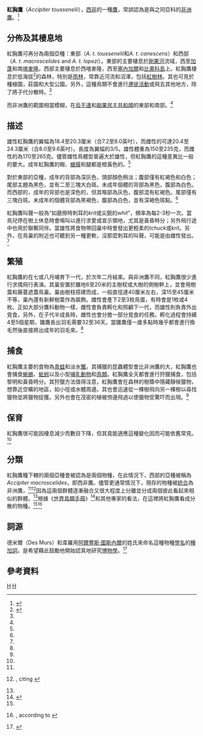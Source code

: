 {{Link style|time=2015-12-12T04:12:51+00:00}}
{{Speciesbox
| genus = Accipiter
| species = toussenelii
| image = AsturMacroscelidesKeulemans.jpg
| image_caption = 1874年[[John_Gerrard_Keulemans|柯爾曼斯]]的作品
| authority = [[朱尔·韦罗|J. Verreaux]]，[[:en:Edouard_Verreaux|E. Verreaux]]和[[:en:Marc_Athanese_Parfait_Oeillet_Des_Murs|Des Murs]]，1855
| synonyms = ''Accipiter macroscelides''
| subdivision_ranks = 亞種
| subdivision = ''Accipiter toussenelii canescens <br> Accipiter toussenelii lopezi <br> Accipiter toussenelii macroscelides <br> Accipiter toussenelii toussenelii
}}

'''紅胸鷹'''（''Accipiter toussenelii''），[[西部非洲|西非]]的一種[[鷹|鷹]]，常誤認為是與之同亞科的[[非洲鷹|非洲鷹]]。<ref name=F-L>{{citation | last1 = Ferguson-Lees | first1 = James | last2 = Christie | first2 = David A. | year = 2001 | title = Raptors of the World | publisher = Houghton Mifflin | pages = 521–523 | isbn = 978-0-618-12762-7}}</ref>

== 分佈及其棲息地 ==
紅胸鷹可再分為兩個亞種：東部（''A. t. toussenelii''和''A. t. canescens''）和西部（''A. t. macroscelides'' and ''A. t. lopezi''）。東部的主要棲息於[[剛果河|剛果河]]流域，西至[[加蓬|加蓬]]和南[[喀麥隆|喀麥隆]]。西部主要棲息於西喀麥隆，西至[[塞內加爾|塞內加爾]]和[[比奧科島|比奧科島]]上。紅胸鷹棲息於低海拔<ref name=abc>{{citation | title = ABC African Checklist (nonpasserines) | year = 2006 | last = Lack | first = Peter | publisher = African Bird Club | url = http://www.africanbirdclub.org/resources/nonpasserines_2006.doc | format = doc | accessdate = 2007-10-13 | deadurl = yes | archiveurl = https://web.archive.org/web/20070221180440/http://www.africanbirdclub.org/resources/nonpasserines_2006.doc | archivedate = 2007年2月21日 | df = }}</ref>的森林，特別是[[雨林|雨林]]，常靠近河流和沼澤，包括[[紅樹林|紅樹林]]。其也可見於種植園，莊園和大型公園。另外，這種鳥類不會進行[[鳥類遷徙|遷徙活動]]或飛去其他地方，除了將子代分散時。<ref name=F-L/>

而非洲鷹的範圍相當模糊，在[[烏干達|烏干達]]和[[剛果民主共和國|剛果民主共和國]]的東部和南部。<ref name=F-L/>

== 描述 ==
雄性紅胸鷹的翼幅為18.4至20.3厘米（合7.2至8.0英吋），而雌性的可達20.4至24.3厘米（合8.0至9.6英吋）。長度為翼幅的3/5。雄性體重為150至235克，而雌性的為170至265克。儘管雌性鳥體型普遍大於雄性，但紅胸鷹的這種差異比一般的要大。成年紅胸鷹的眼、[[蠟膜|蠟膜]]和腿都是橙黃色的。<ref name=F-L/>

對於東部的亞種，成年的背部為深灰色，頭部顏色稍淡；腹部僅有紅褐色和白色；尾部主題為黑色，並有二至三塊大白斑。未成年個體的背部為黑色，腹部為白色。而西部的，成年的背部也是深色的，但其喉部為灰色，腹部混有紅褐色。尾部僅有三塊白斑。未成年的個體背部為黑褐色，腹部為白色，並有深褐色斑點。<ref name=F-L/>

紅胸鷹叫聲一般為“如磨擦時刺耳的''krit''或尖銳的''whit''”，頻率為每2-3秒一次。當鳥兒停在樹上休息時會鳴叫以進行求愛或宣示領地，尤其是黃昏時分；另外飛行途中也用於聯繫同伴。當雄性將食物帶回巢中時會發出更輕柔的''tchuck''或''krit''。另外，在鳥巢的附近也可聽到另一種更軟，沒那麼刺耳的叫聲，可能是由雌性發出。<ref name=F-L/>

== 繁殖 ==
紅胸鷹約在七或八月哺育下一代，於次年二月結束。與非洲鷹不同，紅胸鷹很少進行求偶飛行表演。其巢安置於離地6至20米的主樹杈或大樹的側樹幹上，並會用樹葉和藤蔓遮蓋鳥巢。巢由樹枝搭建而成，一般直徑達40厘米左右，深15至45厘米不等，巢內還有新鮮樹葉作為裝飾。雌性會產下2至3枚鳥蛋，有時會是1枚或4枚。正如大部分鷹科動物一樣，雌性會負責孵化和照顧下一代，而雄性則負責外出覓食，另外，在子代半成長時，雌性也會分擔一部分覓食的任務。孵化過程會持續4至5個星期，雛鷹長出羽毛需要32至36天。當雛鷹僅一歲多點時幾乎都會進行換毛然後直接將出成年的羽毛來。<ref name=F-L/>

== 捕食 ==
紅胸鷹主要的食物為[[青蛙|青蛙]]和淡水[[蟹|蟹]]。其捕獵的昆蟲體型會比非洲鷹的大，紅胸鷹也會捕食[[蜥蜴|蜥蜴]]、[[蚯蚓|蚯蚓]]以及小型[[哺乳動物|哺乳動物]]和[[鳥類|鳥類]]。紅胸鷹全天都會進行狩獵捕食，包括黎明和黃昏時分。其狩獵方法值得注意，紅胸鷹會在森林的樹蔭中隱藏靜候獵物，想靠近空曠的地區，如小徑或水體周邊。其也會迅速從一棵樹飛向另一棵樹以尋找獵物並將獵物捉獲。另外也會在茂密的植被傍邊飛過以使獵物受驚吓而出現。<ref name=F-L/>

== 保育 ==
紅胸鷹很可能因棲息減少而數目下降，但其竟能適應這種變化因而可能依舊常見。<ref name=F-L/>

== 分類 ==
紅胸鷹種下轄的兩個亞種會被認為是兩個物種，在此情況下，西部的亞種被稱為''Accipiter macroscelides''，即西非鷹。儘管更通常情況下，現存的物種被[[統合派與分割派|統合]]為非洲鷹，<ref name=F-L/><ref>{{citation | author = BirdLife International 2007 | title = 2007 IUCN Red List of Threatened Species | url = http://www.iucnredlist.org/search/details.php/49373/all | accessdate = 2007-10-13 | format = {{dead link|date=March 2009}} – <sup>[http://scholar.google.co.uk/scholar?hl=en&lr=&q=intitle%3A2007+IUCN+Red+List+of+Threatened+Species&as_publication=&as_ylo=&as_yhi=&btnG=Search Scholar search]</sup>}} {{Dead link|date=September 2010|bot=H3llBot}}, citing {{citation | last1 = Dowsett | first1 = R. J. | last2 = Forbes-Watson | first2 = A. D. | year = 1993 | title = Checklist of Birds of the Afrotropical and Malagasy Regions.  Volume 1: Species limits and distribution | publisher = Tauraco Press}}</ref>因為這兩個群體逐漸融合又很大程度上分離並分成兩個彼此看起來相似的群體。<ref name=F-L/>根據《[[:en:Handbook_of_the_Birds_of_the_World|世界鳥類手冊]]》<ref name=hbw>{{citation | last1 = del Hoyo | first1 = J. | last2 = Elliott | first2 = A. | last3 = Sargatal | first3 = J. | year = 1994 | title = Handbook of the Birds of the World. Vol. 2: New World Vultures to Guineafowl |publisher = Lynx Edicions | location = Barcelona | isbn = 84-87334-15-6}}</ref>和其他專家的看法，在這裡將紅胸鷹看成分散的物種。<ref name=abc/><ref>{{Citation | last = Clements | first = James F. | author-link = James F. Clements | year = 2007 | title = [[The_Clements_Checklist_of_Birds_of_the_World|The Clements Checklist of Birds of the World]] | publisher = Cornell University Press | edition = Sixth | isbn = 978-0-8014-4501-9}}, according to {{citation | last = Lepage | first = Denis | year = 2003–2007 | title = Avibase - the world bird database | url = http://www.bsc-eoc.org/avibase/species.jsp?lang=EN&id=E8F5BDC09EBB4D04&ts=1192251485343&sec=summary | accessdate = 2007-10-13}}</ref>

== 詞源 ==
德米爾（Des Murs）和韋羅用[[:en:Alphonse_Toussenel|阿爾豐斯·圖斯內爾]]的姓氏來命名這種物種[[雙名法|學名]]的[[種加詞|種加詞]]，是希望藉此鼓勵他開始認真地研究[[博物學|博物學]]。<ref>{{citation | last = Des Murs | first = O. | year = 1849 | title = Revue et magasin de zoologie pure et appliquée | pages = 199 | url = http://books.google.com/?id=MV1IAAAAMAAJ&dq=Toussenel+accipiter&q=%22que+d'accord+avec%22+Verreaux | accessdate = 2007-10-13 | publisher = Au bureau de la Revue et magasin de zoologie}}</ref>

== 參考資料 ==
{{reflist}}
{{taxonbar}}

[[Category:1855年描述的鸟类|H]]
[[Category:鷹科|H]]
